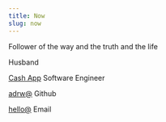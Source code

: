 ```yaml
---
title: Now
slug: now
---
```


Follower of the way and the truth and the life

Husband

[Cash App][gch] Software Engineer

[adrw@][gh] Github

[hello@][email] Email

[gh]: https://github.com/adrw
[gch]: https://github.com/cashapp
[email]: mailto:hello@adrw.xyz
